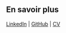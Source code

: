 ## En savoir plus

[LinkedIn](http://www.linkedin.com/in/davi-daf) | [GitHub](http://www.github.com/daf78) | [CV](https://daf.netlify.com/)